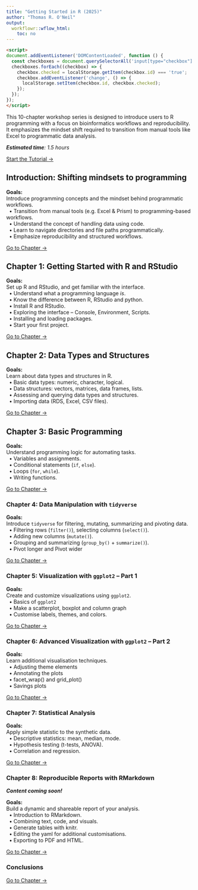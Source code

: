 ```yaml
---
title: "Getting Started in R (2025)"
author: "Thomas R. O'Neil"
output:
  workflowr::wflow_html:
    toc: no
---
```


```html
<script>
document.addEventListener('DOMContentLoaded', function () {
  const checkboxes = document.querySelectorAll('input[type="checkbox"]');
  checkboxes.forEach((checkbox) => {
    checkbox.checked = localStorage.getItem(checkbox.id) === 'true';
    checkbox.addEventListener('change', () => {
      localStorage.setItem(checkbox.id, checkbox.checked);
    });
  });
});
</script>
```

This 10-chapter workshop series is designed to introduce users to R programming with a focus on bioinformatics workflows and reproducibility. It emphasizes the mindset shift required to transition from manual tools like Excel to programmatic data analysis.

<read-time><i>**Estimated time**: 1.5 hours</i></read-time>

[Start the Tutorial →](https://drthomasoneil.github.io/analysis-user-group/r-tutorial/_book/index.html)

<wimr>
 
## **Introduction: Shifting mindsets to programming**

<div class="hint-goals">    
**Goals:**    
Introduce programming concepts and the mindset behind programmatic workflows.   
&nbsp;&nbsp;&#8226; Transition from manual tools (e.g. Excel & Prism) to programming-based workflows.  
&nbsp;&nbsp;&#8226; Understand the concept of handling data using code.  
&nbsp;&nbsp;&#8226; Learn to navigate directories and file paths programmatically.  
&nbsp;&nbsp;&#8226; Emphasize reproducibility and structured workflows.    
</div>

[Go to Chapter →](https://drthomasoneil.github.io/analysis-user-group/r-tutorial/_book/introduction.html)

<wimr>

## **Chapter 1: Getting Started with R and RStudio**

<div class="hint-goals">  
**Goals:**  
Set up R and RStudio, and get familiar with the interface.    
&nbsp;&nbsp;&#8226; Understand what a programming language *is*.    
&nbsp;&nbsp;&#8226; Know the difference between R, RStudio and python.     
&nbsp;&nbsp;&#8226; Install R and RStudio.   
&nbsp;&nbsp;&#8226; Exploring the interface – Console, Environment, Scripts.    
&nbsp;&nbsp;&#8226; Installing and loading packages.    
&nbsp;&nbsp;&#8226; Start your first project.   
</div>

[Go to Chapter →](https://drthomasoneil.github.io/analysis-user-group/r-tutorial/_book/chapter-1-getting-started-in-r-and-rstudio.html)

<wimr>

## **Chapter 2: Data Types and Structures**

<div class="hint-goals">  
**Goals:**  
Learn about data types and structures in R.   
&nbsp;&nbsp;&#8226; Basic data types: numeric, character, logical.      
&nbsp;&nbsp;&#8226; Data structures: vectors, matrices, data frames, lists.   
&nbsp;&nbsp;&#8226; Assessing and querying data types and structures.   
&nbsp;&nbsp;&#8226; Importing data (RDS, Excel, CSV files).  
</div>

[Go to Chapter →](https://drthomasoneil.github.io/analysis-user-group/r-tutorial/_book/chapter-2-data-types-and-structures.html)

<wimr>

## **Chapter 3: Basic Programming**

<div class="hint-goals">      
**Goals:**     
Understand programming logic for automating tasks.   
&nbsp;&nbsp;&#8226; Variables and assignments.    
&nbsp;&nbsp;&#8226; Conditional statements (`if`, `else`).    
&nbsp;&nbsp;&#8226; Loops (`for`, `while`).   
&nbsp;&nbsp;&#8226; Writing functions.    
</div>

[Go to Chapter →](https://drthomasoneil.github.io/analysis-user-group/r-tutorial/_book/chapter-3-basic-programming.html)

<wimr>

### **Chapter 4: Data Manipulation with `tidyverse`**

<div class="hint-goals">      
**Goals:**     
Introduce `tidyverse` for filtering, mutating, summarizing and pivoting data.    
&nbsp;&nbsp;&#8226; Filtering rows (`filter()`), selecting columns (`select()`).    
&nbsp;&nbsp;&#8226; Adding new columns (`mutate()`).    
&nbsp;&nbsp;&#8226; Grouping and summarizing (`group_by()` + `summarize()`).    
&nbsp;&nbsp;&#8226; Pivot longer and Pivot wider      
</div>

[Go to Chapter →](https://drthomasoneil.github.io/analysis-user-group/r-tutorial/_book/chapter-4-data-manipulation-with-tidyverse.html)

<wimr>

### **Chapter 5: Visualization with `ggplot2` – Part 1**

<div class="hint-goals">      
**Goals:**     
Create and customize visualizations using `ggplot2`.    
&nbsp;&nbsp;&#8226; Basics of `ggplot2`   
&nbsp;&nbsp;&#8226; Make a scatterplot, boxplot and column graph    
&nbsp;&nbsp;&#8226; Customise labels, themes, and colors.   
</div>

[Go to Chapter →](https://drthomasoneil.github.io/analysis-user-group/r-tutorial/_book/chapter-5-data-visualisation-with-ggplot2.html)

<wimr>

### **Chapter 6: Advanced Visualization with `ggplot2` – Part 2**

<div class="hint-goals">      
**Goals:**     
Learn additional visualisation techniques.    
&nbsp;&nbsp;&#8226; Adjusting theme elements    
&nbsp;&nbsp;&#8226; Annotating the plots     
&nbsp;&nbsp;&#8226; facet_wrap() and grid_plot()    
&nbsp;&nbsp;&#8226; Savings plots   
</div>

[Go to Chapter →](https://drthomasoneil.github.io/analysis-user-group/r-tutorial/_book/chapter-6-data-visualisation-with-ggplot2_2.html)

<wimr>

### **Chapter 7: Statistical Analysis**

<div class="hint-goals">      
**Goals:**     
Apply simple statistic to the synthetic data.    
&nbsp;&nbsp;&#8226; Descriptive statistics: mean, median, mode.     
&nbsp;&nbsp;&#8226; Hypothesis testing (t-tests, ANOVA).    
&nbsp;&nbsp;&#8226; Correlation and regression.       
</div>

[Go to Chapter →](https://drthomasoneil.github.io/analysis-user-group/r-tutorial/_book/chapter-7-statistical-analysis.html)

<wimr>

### **Chapter 8: Reproducible Reports with RMarkdown**

<hint-text><strong>*Content coming soon!*</strong></hint-text>

<div class="hint-goals">      
**Goals:**     
Build a dynamic and shareable report of your analysis.    
&nbsp;&nbsp;&#8226; Introduction to RMarkdown.   
&nbsp;&nbsp;&#8226; Combining text, code, and visuals.    
&nbsp;&nbsp;&#8226; Generate tables with knitr.       
&nbsp;&nbsp;&#8226; Editing the yaml for additional customisations.       
&nbsp;&nbsp;&#8226; Exporting to PDF and HTML.    
</div>

[Go to Chapter →](https://drthomasoneil.github.io/analysis-user-group/r-tutorial/_book/chapter-8-reproducible-reports-with-rmarkdown.html)

<wimr>

### **Conclusions**

[Go to Chapter →](https://drthomasoneil.github.io/analysis-user-group/r-tutorial/_book/conclusions.html)


<e>


